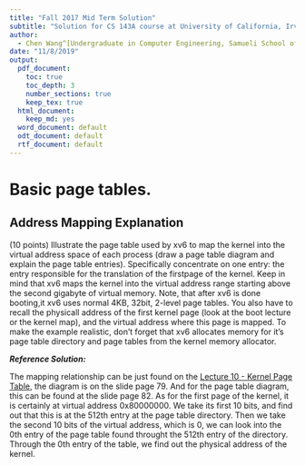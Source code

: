 ```yaml
---
title: "Fall 2017 Mid Term Solution"
subtitle: "Solution for CS 143A course at University of California, Irvine"
author: 
  - Chen Wang^[Undergraduate in Computer Engineering, Samueli School of Engineering, University of California, Irvine. (chenw23@uci.edu)]
date: "11/8/2019"
output:
  pdf_document:
    toc: true
    toc_depth: 3
    number_sections: true
    keep_tex: true
  html_document:
    keep_md: yes
  word_document: default
  odt_document: default
  rtf_document: default
---
```


# Basic page tables.

## Address Mapping Explanation

(10 points)  Illustrate the page table used by xv6 to map the kernel into the virtual address space  of  each  process  (draw  a  page  table  diagram  and  explain  the  page  table  entries). Specifically concentrate on one entry:  the entry responsible for the translation of the firstpage of the kernel.  Keep in mind that xv6 maps the kernel into the virtual address range starting above the second gigabyte of virtual memory. Note, that after xv6 is done booting,it xv6 uses normal 4KB, 32bit, 2-level page tables.  You also have to recall the physicall address of the first kernel page (look at the boot lecture or the kernel map), and the virtual address where this page is mapped.  To make the example realistic, don’t forget that xv6 allocates memory for it’s page table directory and page tables from the kernel memory allocator.

***Reference Solution:***

The mapping relationship can be just found on the [Lecture 10 - Kernel Page Table](https://www.ics.uci.edu/~aburtsev/143A/lectures/lecture10-kernel-page-table/lecture10-kernel-page-table.pdf), the diagram is on the slide page 79. And for the page table diagram, this can be found at the slide page 82. As for the first page of the kernel, it is certainly at virtual address 0x80000000. We take its first 10 bits, and find out that this is at the 512th entry at the page table directory. Then we take the second 10 bits of the virtual address, which is 0, we can look into the 0th entry of the page table found throught the 512th entry of the directory. Through the 0th entry of the table, we find out the physical address of the kernel.
